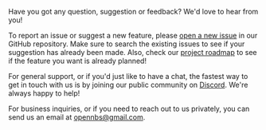 Have you got any question, suggestion or feedback? We'd love to hear from you!

To report an issue or suggest a new feature, please [open a new issue](https://github.com/issues/new/choose) in our GitHub repository. Make sure to search the existing issues to see if your suggestion has already been made. Also, check our [project roadmap](https://github.com/orgs/OpenNBS/projects/4) to see if the feature you want is already planned!

For general support, or if you'd just like to have a chat, the fastest way to get in touch with us is by joining our public community on [Discord](https://discord.gg/note-block-world-608692895179997252). We're always happy to help!

For business inquiries, or if you need to reach out to us privately, you can send us an email at [opennbs@gmail.com](opennbs@gmail.com).
